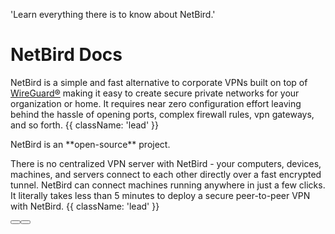 

  'Learn everything there is to know about NetBird.'

<HeroPattern />

# NetBird Docs

NetBird is a simple and fast alternative to corporate VPNs built on top of [WireGuard®](https://www.wireguard.com/) making it easy to create secure private networks for your organization or home.
It requires near zero configuration effort leaving behind the hassle of opening ports, complex firewall rules, vpn gateways, and so forth. {{ className: 'lead' }}

<Note>
    NetBird is an **open-source** project.
</Note>

There is no centralized VPN server with NetBird - your computers, devices, machines, and servers connect to each other directly over a fast encrypted tunnel.
NetBird can connect machines running anywhere in just a few clicks.
It literally takes less than 5 minutes to deploy a secure peer-to-peer VPN with NetBird. {{ className: 'lead' }}

<div className="not-prose mb-16 mt-6 flex gap-3">
  <Button href="/docs/getting-started" arrow="right" children="Getting started" />
  <Button href="https://github.com/netbirdio/netbird" variant="outline" children="Explore Github" />
</div>

<HowToGuides />

<Clients />
